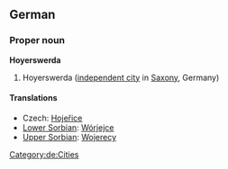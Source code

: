 ==German==
{{wikipedia}}
{{wikipedia|lang=de}}
===Proper noun===
'''Hoyerswerda'''
# Hoyerswerda ([[independent city]] in [[Saxony]], Germany)
====Translations====
*Czech: [[Hojeřice]]
*[[Lower Sorbian]]: [[Wórjejce]]
*[[Upper Sorbian]]: [[Wojerecy]]

[[Category:de:Cities]]